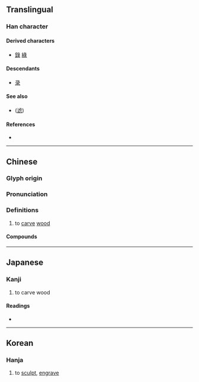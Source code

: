 {{also|录}}
{{character info/new}}
==Translingual==

===Han character===
{{Han char|rn=58|rad=彐|as=05|sn=8|four=27232|canj=VNME|ids=⿱彑氺}}

====Derived characters====
* [[錄]] [[綠]]

====Descendants====
* [[录]]

====See also====
* {{l|mul|濾}} ([[滤]])

====References====
* {{Han ref|kx=0362.111|dkj=09918|dj=0680.230|hdz=20960.190|uh=5F54|ud=24404|bh=CC74|bd=52340}}

----

==Chinese==
{{zh-forms|s=录}}

===Glyph origin===
{{Han etym}}

===Pronunciation===
{{zh-pron
|m=lù
|c=luk6
|mn=lio̍k
|mc=y
|oc=y
|ma=
|cat=v
}}

===Definitions===
{{zh-hanzi}}

# to [[carve]] [[wood]]

====Compounds====
{{zh-der|彔彔}}

----

==Japanese==

===Kanji===
{{ja-kanji|grade=|rs=彐05}}

# to carve wood

====Readings====
* {{ja-readings|on=ろく|kun=きざむ}}

----

==Korean==

===Hanja===
{{ko-hanja|hangeul=[[록]]>[[녹]]|eumhun=|rv=rok>nok|mr=rok>nok|y=lok>nok}}

# to [[sculpt]], [[engrave]]